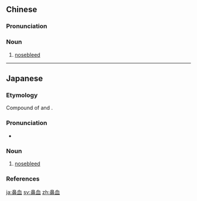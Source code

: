 ==Chinese==
{{zh-forms}}

===Pronunciation===
{{zh-pron
|m=bí血
|c=bei6 hyut3
|mn=phīⁿ-hoeh/phīⁿ-huih
|cat=n
}}

===Noun===
{{zh-noun}}

# [[nosebleed]]

----

==Japanese==
{{ja-kanjitab|はな|ち|k2=ぢ|r=y|yomi=kun}}
{{wikipedia|lang=ja}}

===Etymology===
Compound of {{m|ja|鼻||nose|tr=hana}} and {{m|ja|血||blood|tr=chi}}. {{rendaku2|chi|ji|sort=はなち'}}

===Pronunciation===
* {{ja-pron|はなぢ|y=k|acc=0|acc_ref=NHK}}

===Noun===
{{ja-noun|はなぢ}}

# [[nosebleed]]

===References===
<references/>

[[ja:鼻血]]
[[sv:鼻血]]
[[zh:鼻血]]